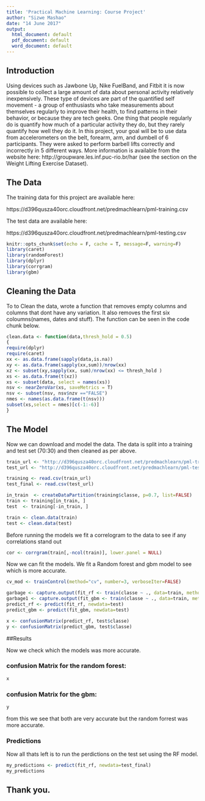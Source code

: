 ```yaml
---
title: 'Practical Machine Learning: Course Project'
author: "Sizwe Mashao"
date: "14 June 2017"
output:
  html_document: default
  pdf_document: default
  word_document: default
---
```

## Introduction

Using devices such as Jawbone Up, Nike FuelBand, and Fitbit it is now possible to collect a large amount of data about personal activity relatively inexpensively. These type of devices are part of the quantified self movement - a group of enthusiasts who take measurements about themselves regularly to improve their health, to find patterns in their behavior, or because they are tech geeks. One thing that people regularly do is quantify how much of a particular activity they do, but they rarely quantify how well they do it. In this project, your goal will be to use data from accelerometers on the belt, forearm, arm, and dumbell of 6 participants. They were asked to perform barbell lifts correctly and incorrectly in 5 different ways. More information is available from the website here: http://groupware.les.inf.puc-rio.br/har (see the section on the Weight Lifting Exercise Dataset).

## The Data

The training data for this project are available here:

https://d396qusza40orc.cloudfront.net/predmachlearn/pml-training.csv

The test data are available here:

https://d396qusza40orc.cloudfront.net/predmachlearn/pml-testing.csv




```r
knitr::opts_chunk$set(echo = F, cache = T, message=F, warning=F)
library(caret)
library(randomForest)
library(dplyr)
library(corrgram)
library(gbm)
```



## Cleaning the Data

To to Clean the data, wrote a function that removes empty columns and columns that dont have any variation. It also removes the first six coloumns(names, dates and stuff).
The function can be seen in the code chunk below.

```r
clean.data <- function(data,thresh_hold = 0.5)
{
require(dplyr)
require(caret)  
xx <- as.data.frame(sapply(data,is.na))
xy <- as.data.frame(sapply(xx,sum))/nrow(xx)
xz <- subset(xy,sapply(xx, sum)/nrow(xx) <= thresh_hold )
xs <- as.data.frame(t(xz))
xs <- subset(data, select = names(xs))
nsv <- nearZeroVar(xs, saveMetrics = T)
nsv <- subset(nsv, nsv$nzv =="FALSE")
nmes <- names(as.data.frame(t(nsv)))
subset(xs,select = nmes)[c(-1:-6)]
}
```

## The Model

Now we can download and model the data. The data is split into a training and test set (70:30) and then cleaned as per above.

```r
train_url <- "http://d396qusza40orc.cloudfront.net/predmachlearn/pml-training.csv"
test_url <- "http://d396qusza40orc.cloudfront.net/predmachlearn/pml-testing.csv"

training <- read.csv(train_url)
test_final <- read.csv(test_url)

in_train  <- createDataPartition(training$classe, p=0.7, list=FALSE)
train <- training[in_train, ]
test  <- training[-in_train, ]

train <- clean.data(train)
test <- clean.data(test)
```



Before running the models we fit a correlogram to the data to see if any correlations stand out
```r
cor <- corrgram(train[,-ncol(train)], lower.panel = NULL)
```

Now we can fit the models. We fit a Random forest and gbm model to see which is more accurate.

```r
cv_mod <- trainControl(method="cv", number=3, verboseIter=FALSE)

garbage <- capture.output(fit_rf <- train(classe ~ ., data=train, method="rf",trControl=cv_mod))
garbage1 <- capture.output(fit_gbm <- train(classe ~ ., data=train, method="gbm",trControl=cv_mod))
predict_rf <- predict(fit_rf, newdata=test)
predict_gbm <- predict(fit_gbm, newdata=test)

x <- confusionMatrix(predict_rf, test$classe)
y <- confusionMatrix(predict_gbm, test$classe)
```
##Results

Now we check which the models was more accurate.

### confusion Matrix for the random forest:

```r
x
```
### confusion Matrix for the gbm:

```r
y
```

from this we see that both are very accurate but the random forrest was more accurate.

### Predictions

Now all thats left is to run the perdictions on the test set using the RF model.
```r
my_predictions <- predict(fit_rf, newdata=test_final)
my_predictions
```

## Thank you.
